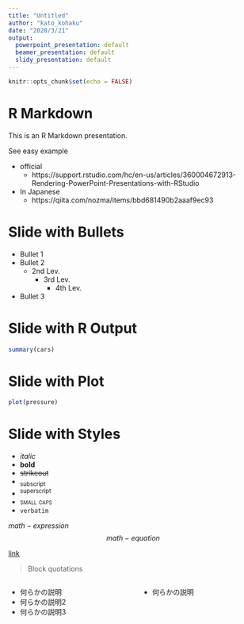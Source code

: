 ```yaml
---
title: "Untitled"
author: "kato_kohaku"
date: "2020/3/21"
output:
  powerpoint_presentation: default
  beamer_presentation: default
  slidy_presentation: default
---
```


```r
knitr::opts_chunk$set(echo = FALSE)
```

# R Markdown

This is an R Markdown presentation. 

See easy example

- official
  - https://support.rstudio.com/hc/en-us/articles/360004672913-Rendering-PowerPoint-Presentations-with-RStudio
- In Japanese 
  - https://qiita.com/nozma/items/bbd681490b2aaaf9ec93


# Slide with Bullets

- Bullet 1
- Bullet 2
  - 2nd Lev.
    - 3rd Lev.
      - 4th Lev.
- Bullet 3

# Slide with R Output

```r
summary(cars)
```

# Slide with Plot

```r
plot(pressure)
```


# Slide with Styles

* *italic* 
* **bold** 
* ~~strikeout~~ 
* ~subscript~
* ^superscript^
* [small caps]{.smallcaps} 
* `verbatim`

$math-expression$
$$math-equation$$

[link](target) 

> Block quotations


::::::::::::::: {.columns}
::: {.column}
- 何らかの説明
- 何らかの説明2
- 何らかの説明3
:::

::: {.column}
- 何らかの説明
:::
::::::::::::::::::::::::::